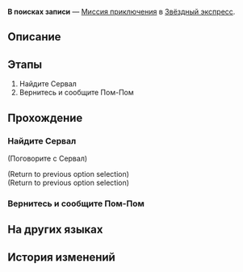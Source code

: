 {{Дополнить|Диалоги.}}
{{Миссия Инфобокс
|id              = 4050036
|Название        = 
|Изображение     = Миссия Освоения В поисках записи.png
|Тип             = Миссия приключения
|События         = 
|Глава           = 
|Условия         = 
|Персонажи       = Первопроходец; Сервал
|СтартЛокация    = [[Звёздный экспресс]] — [[Общий вагон]]
|Локации         = Общий вагон
|Предыдущая      = 
|Следующая       = 
|Награды         = Журнал приключений*1; Leaf of Imaginary*1; Кредиты*8 000
}}
'''В поисках записи''' — [[Миссия приключения]] в [[Звёздный экспресс]].

==Описание==
{{Описание|<!--официальное описание из Перекрёстка судеб-->}}

==Этапы==
# Найдите Сервал
# Вернитесь и сообщите Пом-Пом

==Прохождение==
{{Дополнить}}

{{Диалог Конец}}

===Найдите Сервал===
{{Описание миссии|локация=Мастерская «Незимье»|Спросите Сервал об альбоме группы!}}
{{Диалог Начало}}


;(Поговорите с Сервал)
<!--Unknown TalkSentence: 501029405-->
;(Return to previous option selection)
;(Return to previous option selection)
{{Диалог Конец}}

===Вернитесь и сообщите Пом-Пом===
{{Описание миссии|локация=Мастерская «Незимье»|Досадно, но сначала нужно доложить Пом-Пом!}}
{{Диалог Начало}}

{{Диалог Конец}}

==На других языках==
{{На других языках
|en   = Looking For A Disk
|zhs  = 寻找碟片
|zht  = 尋找唱片
|ja   = レコードを探せ
|ko   = 레코드판 찾기
|es   = En busca de un disco
|fr   = À la recherche d'un disque
|ru   = В поисках записи
|th   = ตามหาแผ่นเสียง
|vi   = Tìm Đĩa Hát
|de   = Auf der Suche nach einer Disc
|id   = Mencari Disk
|pt   = Em Busca de um Disco
}}

==История изменений==
{{История изменений|2.7}}
